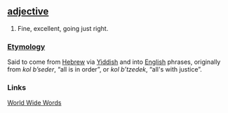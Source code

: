 ==[[adjective]]==
#Fine, excellent, going just right.

=== [[Etymology]] ===
Said to come from [[Hebrew]] via [[Yiddish]] and into [[English]] phrases, originally from ''kol b’seder'', “all is in order”, or ''kol b’tzedek'', “all's with justice”.
 
=== Links ===

[http://www.quinion.com/words/weirdwords/ww-cop1.htm World Wide Words]
